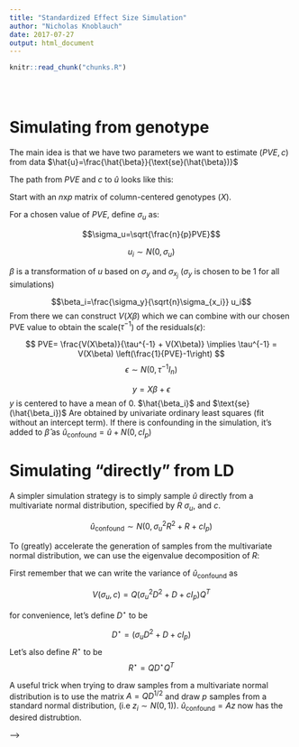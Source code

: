 ```yaml
---
title: "Standardized Effect Size Simulation"
author: "Nicholas Knoblauch"
date: 2017-07-27
output: html_document
---
```


<!-- The file analysis/chunks.R contains chunks that define default settings
shared across the workflowr files. -->
```r
knitr::read_chunk("chunks.R")
```

<!-- Update knitr chunk options -->
```r
```

<!-- Insert the date the file was last updated -->
```r
```

<!-- Insert the code version (Git commit SHA1) if Git repository exists and R
 package git2r is installed -->
```r
```



# Simulating from genotype

The main idea is that we have two parameters we want to estimate ($PVE,c$) from data $\hat{u}=\frac{\hat{\beta}}{\text{se}(\hat{\beta})}$

The path from $PVE$ and $c$  to $\hat{u}$ looks like this:

Start with an $n$x$p$ matrix of column-centered genotypes ($X$).

For a chosen value of $PVE$, define $\sigma_u$ as:

$$\sigma_u=\sqrt{\frac{n}{p}PVE}$$

$$u_i \sim N(0,\sigma_u)$$

$\beta$ is a transformation of $u$ based on $\sigma_y$ and $\sigma_{x_j}$ ($\sigma_y$ is chosen to be 1 for all simulations)


$$\beta_i=\frac{\sigma_y}{\sqrt{n}\sigma_{x_i}} u_i$$
From there we can construct $V(X\beta)$ which we can combine with our chosen PVE value to obtain the scale($\tau^{-1}$) of the residuals($\epsilon$):

$$ PVE= \frac{V(X\beta)}{\tau^{-1} + V(X\beta)} \implies \tau^{-1} = V(X\beta) \left(\frac{1}{PVE}-1\right)  $$
$$\epsilon \sim N(0,\tau^{-1}I_n)$$


$$ y= X \beta + \epsilon $$
$y$ is centered to have a mean of $0$. $\hat{\beta_i}$ and $\text{se}(\hat{\beta_i})$ Are obtained by univariate ordinary least squares (fit without an intercept term). If there is confounding in the simulation, it's added to $\hat{\beta}$ as $\hat{u}_{\text{confound}}=\hat{u}+N(0,c I_p)$


# Simulating "directly" from LD

A simpler simulation strategy is to simply sample $\hat{u}$ directly from a multivariate normal distribution, specified by $R$ $\sigma_u$, and $c$.


$$\hat{u}_{\text{confound}} \sim N(0,\sigma_u^2R^2+R+c I_p)$$

To (greatly) accelerate the generation of samples from the multivariate normal distribution, we can use the eigenvalue decomposition of $R$:

First remember that we can write the variance of $\hat{u}_{\text{confound}}$ as 

$$V(\sigma_u,c)=Q(\sigma^2_uD^2+D+c I_p)Q^{T}$$

for convenience, let's define $D^\star$ to be 

$$D^{\star}=(\sigma_uD^2+D+c I_p)$$
Let's also define $R^\star$ to be 
$$R^\star=Q D^{\star}Q^{T}$$

A useful trick when trying to draw samples from a multivariate normal distribution
is to use the matrix $A=QD^{1/2}$ and  draw $p$ samples from a standard normal distribution, (i.e $z_i \sim N(0,1)$).  $\hat{u}_{\text{confound}}=Az$ now has the desired distrubtion.

<!-- Add your analysis here -->

<!-- ## Session information -->

<!-- <!-- Insert the session information into the document --> -->
<!-- ```{r session-info} -->
<!-- ``` -->
